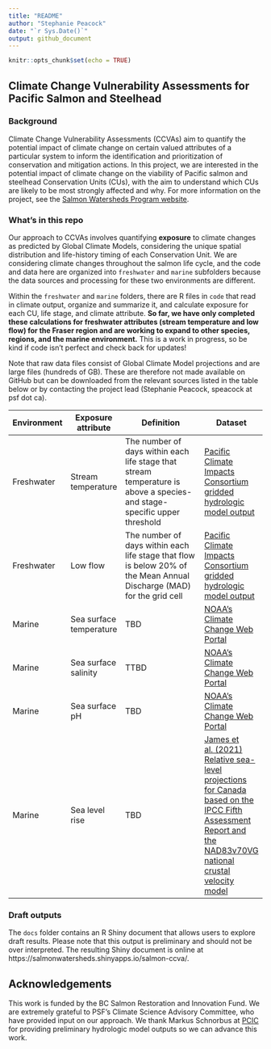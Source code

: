 ```yaml
---
title: "README"
author: "Stephanie Peacock"
date: "`r Sys.Date()`"
output: github_document
---
```


```r
knitr::opts_chunk$set(echo = TRUE)
```

## Climate Change Vulnerability Assessments for Pacific Salmon and Steelhead

### Background
Climate Change Vulnerability Assessments (CCVAs) aim to quantify the potential impact of climate change on certain valued attributes of a particular system to inform the identification and prioritization of conservation and mitigation actions. In this project, we are interested in the potential impact of climate change on the viability of Pacific salmon and steelhead Conservation Units (CUs), with the aim to understand which CUs are likely to be most strongly affected and why.  For more information on the project, see the [Salmon Watersheds Program website](https://salmonwatersheds.ca/project/ps13/).

### What's in this repo
Our approach to CCVAs involves quantifying **exposure** to climate changes as predicted by Global Climate Models, considering the unique spatial distribution and life-history timing of each Conservation Unit. We are considering climate changes throughout the salmon life cycle, and the code and data here are organized into `freshwater` and `marine` subfolders because the data sources and processing for these two environments are different.

Within the `freshwater` and `marine` folders, there are R files in `code` that  read in climate output, organize and summarize it, and calculate exposure for each CU, life stage, and climate attribute. **So far, we have only completed these calculations for freshwater attributes (stream temperature and low flow) for the Fraser region and are working to expand to other species, regions, and the marine environment.** This is a work in progress, so be kind if code isn't perfect and check back for updates!

Note that raw data files consist of Global Climate Model projections and are large files (hundreds of GB). These are therefore not made available on GitHub but can be downloaded from the relevant sources listed in the table below or by contacting the project lead (Stephanie Peacock, speacock at psf dot ca).

| Environment | Exposure attribute | Definition | Dataset |
| ------------ | ------------ | -------------------------------- | ------------ |
| Freshwater | Stream temperature | The number of days within each life stage that stream temperature is above a species- and stage-specific upper threshold | [Pacific Climate Impacts Consortium gridded hydrologic model output](https://www.pacificclimate.org/data/gridded-hydrologic-model-output) |
| Freshwater | Low flow | The number of days within each life stage that flow is below 20% of the Mean Annual Discharge (MAD) for the grid cell | [Pacific Climate Impacts Consortium gridded hydrologic model output](https://www.pacificclimate.org/data/gridded-hydrologic-model-output) |
| Marine | Sea surface temperature | TBD | [NOAA's Climate Change Web Portal](https://psl.noaa.gov/ipcc/ocn/ccwp.html) |
| Marine | Sea surface salinity | TTBD | [NOAA's Climate Change Web Portal](https://psl.noaa.gov/ipcc/ocn/ccwp.html) |
| Marine | Sea surface pH | TBD | [NOAA's Climate Change Web Portal](https://psl.noaa.gov/ipcc/ocn/ccwp.html) |
| Marine | Sea level rise | TBD | [James et al. (2021) Relative sea-level projections for Canada based on the IPCC Fifth Assessment Report and the NAD83v70VG national crustal velocity model](https://geoscan.nrcan.gc.ca/starweb/geoscan/servlet.starweb?path=geoscan/fulle.web&search1=R=327878) |
<!-- | Freshwater | Beneficial high flows | The change in return interval (in years) for an instantaneous high flow equal to a historical 10-year flood event. | [Pacific Climate Impacts Consortium gridded hydrologic model output](https://www.pacificclimate.org/data/gridded-hydrologic-model-output) | -->
<!-- | Freshwater | Damaging high flows | The change in the exceedance probability for an instantaneous high flow equal to a historical 100-year flood event. | [Pacific Climate Impacts Consortium gridded hydrologic model output](https://www.pacificclimate.org/data/gridded-hydrologic-model-output) | -->

### Draft outputs

The `docs` folder contains an R Shiny document that allows users to explore draft results. Please note that this output is preliminary and should not be over interpreted. The resulting Shiny document is online at https://salmonwatersheds.shinyapps.io/salmon-ccva/.

## Acknowledgements

This work is funded by the BC Salmon Restoration and Innovation Fund. We are extremely grateful to PSF's Climate Science Advisory Committee, who have provided input on our approach. We thank Markus Schnorbus at [PCIC](www.pacificclimate.org) for providing preliminary hydrologic model outputs so we can advance this work.
